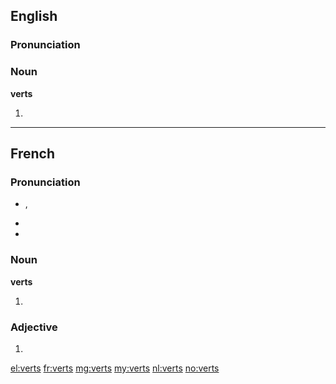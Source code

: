 ==English==

===Pronunciation===
{{rfp|lang=en}}
{{rfap|lang=en}}

===Noun===
'''verts'''

# {{plural of|vert}}

----

==French==

===Pronunciation===
* {{IPA|/vɛʀ/|lang=fr}}, {{X-SAMPA|/vE:R/}}
* {{homophones|vair|vaire|ver|verre|verres|vers|vert|lang=fr}}
* {{rhymes|ɛːʀ|lang=fr}}

===Noun===
'''verts''' {{m-p}}

# {{plural of|vert|lang=fr}}

===Adjective===
{{fr-adj-form}}

# {{form of|Masculine plural form|vert|lang=fr}}

[[el:verts]]
[[fr:verts]]
[[mg:verts]]
[[my:verts]]
[[nl:verts]]
[[no:verts]]